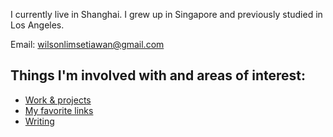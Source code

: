 
<NameTransition />

I currently live in Shanghai. I grew up in Singapore and previously studied in Los Angeles.

Email: [wilsonlimsetiawan@gmail.com](mailto:wilsonlimsetiawan@gmail.com)

## Things I'm involved with and areas of interest:

- [Work & projects](/work)
- [My favorite links](/favlinks)
- [Writing](/wasting12months)

